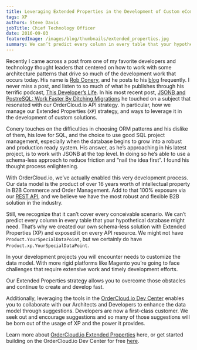 ```yaml
---
title: Leveraging Extended Properties in the Development of Custom eCommerce Apps
tags: XP
authors: Steve Davis
jobTitle: Chief Technology Officer
date: 2016-09-03
featuredImage: /images/blog/thumbnails/extended_properties.jpg
summary: We can’t predict every column in every table that your hypothetical database might need. That’s why we created our own schema-less solution with Extended Properties (XP) and exposed it on every API resource.
---
```


Recently I came across a post from one of my favorite developers and technology thought leaders that centered on how to work with some architecture patterns that drive so much of the development work that occurs today. His name is [Rob Conery](https://twitter.com/robconery), and he posts to his [blog](http://rob.conery.io/) frequently. I never miss a post, and listen to so much of what he publishes through his terrific podcast, [This Developer’s Life](http://thisdeveloperslife.com/). In his most recent post, [JSONB and PostreSQL: Work Faster By Ditching Migrations](http://rob.conery.io/2016/02/27/jsonb-and-postgresql/) he touched on a subject that resonated with our OrderCloud.io API strategy. In particular, how we manage our Extended Properties (`XP`) strategy, and ways to leverage it in the development of custom solutions.

Conery touches on the difficulties in choosing ORM patterns and his dislike of them, his love for SQL, and the choice to use good SQL project management, especially when the database begins to grow into a robust and production ready system. His answer, as he’s approaching in his latest project, is to work with JSONB at the top level. In doing so he’s able to use a schema-less approach to reduce friction and “nail the idea first”. I found his thought process enlightening.

With OrderCloud.io, we’ve actually enabled this very development process. Our data model is the product of over 16 years worth of intellectual property in B2B Commerce and Order Management. Add to that 100% exposure via our [REST API](https://devcenter.ordercloud.io/docs/api), and we believe we have the most robust and flexible B2B solution in the industry.

Still, we recognize that it can’t cover every conceivable scenario. We can’t predict every column in every table that your hypothetical database might need. That’s why we created our own schema-less solution with Extended Properties (XP) and exposed it on every API resource. We might not have `Product.YourSpecialDataPoint`, but we certainly do have `Product.xp.YourSpecialDataPoint`.

In your development projects you will encounter needs to customize the data model. With more rigid platforms like Magento you’re going to face challenges that require extensive work and timely development efforts.

Our Extended Properties strategy allows you to overcome those obstacles and continue to create and develop fast.

Additionally, leveraging the tools in the [OrderCloud.io Dev Center](https://devcenter.ordercloud.io/) enables you to collaborate with our Architects and Developers to enhance the data model through suggestions. Developers are now a first-class customer. We seek out and encourage suggestions and so many of those suggestions will be born out of the usage of XP and the power it provides.

Learn more about [OrderCloud.io Extended Properties](https://devcenter.ordercloud.io/docs/guides/basic-api-features/extended-properties) here, or get started building on the OrderCloud.io Dev Center for free [here](https://devcenter.ordercloud.io/about).
